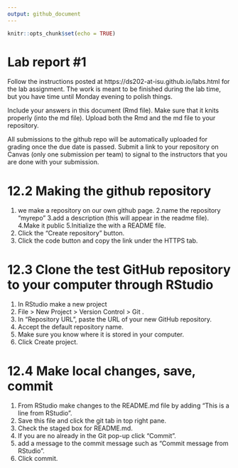 ```yaml
---
output: github_document
---
```


<!-- README.md is generated from README.Rmd. Please edit the README.Rmd file -->


```r
knitr::opts_chunk$set(echo = TRUE)
```

# Lab report #1

Follow the instructions posted at https://ds202-at-isu.github.io/labs.html for the lab assignment. The work is meant to be finished during the lab time, but you have time until Monday evening to polish things.

Include your answers in this document (Rmd file). Make sure that it knits properly (into the md file). Upload both the Rmd and the md file to your repository.  

All submissions to the github repo will be automatically uploaded for grading once the due date is passed.
Submit a link to your repository on Canvas (only one submission per team) to signal to the instructors that you are done with your submission.


# 12.2 Making the github repository
1. we make a repository on     our own github page.
2.name the repository "myrepo"
3.add a description (this will appear in the readme file).
4.Make it public
5.Initialize the  with a README file.
6. Click the "Create repository" button.
7. Click the code button and copy the link under the HTTPS tab.

# 12.3 Clone the test GitHub repository to your computer through RStudio

1. In RStudio make a new project
2. File > New Project > Version Control > Git .
3.  In “Repository URL”, paste the URL of your new GitHub repository.
4. Accept the default repository name.
5. Make sure you know where it is stored in your computer.
6. Click Create project.

# 12.4 Make local changes, save, commit
1. From RStudio make changes to the README.md file by adding “This is a line from RStudio”.
2. Save this file and click the git tab in top right pane.
3.  Check the staged box for README.md.
4. If you are no already in the Git pop-up click "Commit".
5. add a message to the commit message such as "Commit message from RStudio".
5. Click commit.

